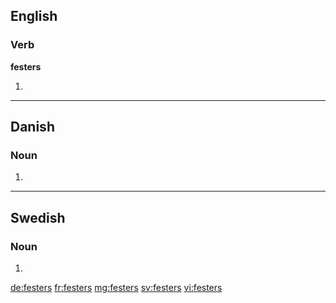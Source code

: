 ==English==

===Verb===
'''festers'''

# {{en-third-person singular of|fester}}

----

==Danish==

===Noun===
{{head|da|noun form|g=c}}

# {{form of|genitive plural indefinite|fest|lang=da}}

----

==Swedish==

===Noun===
{{head|sv|noun form}}

# {{sv-noun-form-indef-gen-pl|fest}}

[[de:festers]]
[[fr:festers]]
[[mg:festers]]
[[sv:festers]]
[[vi:festers]]